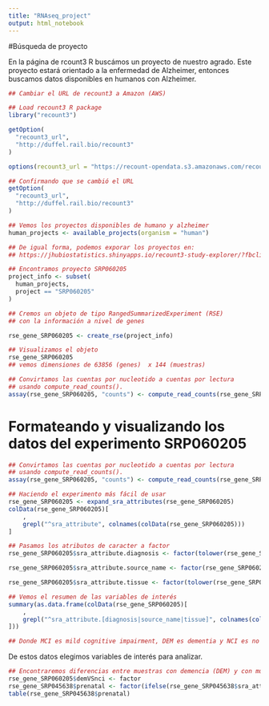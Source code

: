 ```yaml
---
title: "RNAseq_project"
output: html_notebook
---
```


#Búsqueda de proyecto

En la página de rcount3 R buscámos un proyecto de nuestro agrado. Este proyecto estará orientado a la enfermedad de Alzheimer, entonces buscamos datos disponibles en humanos con Alzheimer.

```r
## Cambiar el URL de recount3 a Amazon (AWS)

## Load recount3 R package
library("recount3")

getOption(
  "recount3_url",
  "http://duffel.rail.bio/recount3"
)

options(recount3_url = "https://recount-opendata.s3.amazonaws.com/recount3/release")

## Confirmando que se cambió el URL
getOption(
  "recount3_url",
  "http://duffel.rail.bio/recount3"
)

## Vemos los proyectos disponibles de humano y alzheimer
human_projects <- available_projects(organism = "human")

## De igual forma, podemos exporar los proyectos en:
## https://jhubiostatistics.shinyapps.io/recount3-study-explorer/?fbclid=IwAR3Q03Og6Rhlyfw4m8uhpb_MYxBT2TH6r4ZLK8K8QUSp-DJjYg8-OK_K2II

## Encontramos proyecto SRP060205
project_info <- subset(
  human_projects,
  project == "SRP060205"
)

## Cremos un objeto de tipo RangedSummarizedExperiment (RSE)
## con la información a nivel de genes

rse_gene_SRP060205 <- create_rse(project_info)

## Visualizamos el objeto
rse_gene_SRP060205
## vemos dimensiones de 63856 (genes)  x 144 (muestras)

## Convirtamos las cuentas por nucleotido a cuentas por lectura
## usando compute_read_counts().
assay(rse_gene_SRP060205, "counts") <- compute_read_counts(rse_gene_SRP060205)

```

# Formateando y visualizando los datos del experimento SRP060205
```r
## Convirtamos las cuentas por nucleotido a cuentas por lectura
## usando compute_read_counts().
assay(rse_gene_SRP060205, "counts") <- compute_read_counts(rse_gene_SRP060205)

## Haciendo el experimento más fácil de usar
rse_gene_SRP060205 <- expand_sra_attributes(rse_gene_SRP060205)
colData(rse_gene_SRP060205)[
    ,
    grepl("^sra_attribute", colnames(colData(rse_gene_SRP060205)))
]

## Pasamos los atributos de caracter a factor
rse_gene_SRP060205$sra_attribute.diagnosis <- factor(tolower(rse_gene_SRP060205$sra_attribute.diagnosis))

rse_gene_SRP060205$sra_attribute.source_name <- factor(rse_gene_SRP060205$sra_attribute.source_name)

rse_gene_SRP060205$sra_attribute.tissue <- factor(tolower(rse_gene_SRP060205$sra_attribute.tissue))

## Vemos el resumen de las variables de interés
summary(as.data.frame(colData(rse_gene_SRP060205)[
    ,
    grepl("^sra_attribute.[diagnosis|source_name|tissue]", colnames(colData(rse_gene_SRP060205)))
]))

## Donde MCI es mild cognitive impairment, DEM es dementia y NCI es no cognitive impairment
```
De estos datos elegimos variables de interés para analizar.
```r
## Encontraremos diferencias entre muestras con demencia (DEM) y con muestras de cerebro sin impedimento cognitivo (NCI).
rse_gene_SRP060205$demVSnci <- factor
rse_gene_SRP045638$prenatal <- factor(ifelse(rse_gene_SRP045638$sra_attribute.age < 0, "prenatal", "postnatal"))
table(rse_gene_SRP045638$prenatal)
```


